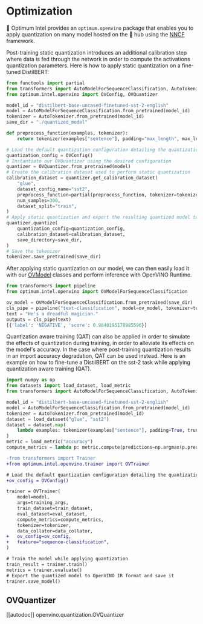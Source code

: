 <!---
Copyright 2022 The HuggingFace Team. All rights reserved.

Licensed under the Apache License, Version 2.0 (the "License");
you may not use this file except in compliance with the License.
You may obtain a copy of the License at

    http://www.apache.org/licenses/LICENSE-2.0

Unless required by applicable law or agreed to in writing, software
distributed under the License is distributed on an "AS IS" BASIS,
WITHOUT WARRANTIES OR CONDITIONS OF ANY KIND, either express or implied.
See the License for the specific language governing permissions and
limitations under the License.
-->

# Optimization

🤗 Optimum Intel provides an `optimum.openvino` package that enables you to apply quantization on many model hosted on the 🤗 hub using the [NNCF](https://docs.openvino.ai/2022.1/docs_nncf_introduction.html) framework.

Post-training static quantization introduces an additional calibration step where data is fed through the network in order to compute the activations quantization parameters.
Here is how to apply static quantization on a fine-tuned DistilBERT:

```python
from functools import partial
from transformers import AutoModelForSequenceClassification, AutoTokenizer
from optimum.intel.openvino import OVConfig, OVQuantizer

model_id = "distilbert-base-uncased-finetuned-sst-2-english"
model = AutoModelForSequenceClassification.from_pretrained(model_id)
tokenizer = AutoTokenizer.from_pretrained(model_id)
save_dir = "./quantized_model"

def preprocess_function(examples, tokenizer):
    return tokenizer(examples["sentence"], padding="max_length", max_length=128, truncation=True)

# Load the default quantization configuration detailing the quantization we wish to apply
quantization_config = OVConfig()
# Instantiate our OVQuantizer using the desired configuration
quantizer = OVQuantizer.from_pretrained(model)
# Create the calibration dataset used to perform static quantization
calibration_dataset = quantizer.get_calibration_dataset(
    "glue",
    dataset_config_name="sst2",
    preprocess_function=partial(preprocess_function, tokenizer=tokenizer),
    num_samples=300,
    dataset_split="train",
)
# Apply static quantization and export the resulting quantized model to OpenVINO IR format
quantizer.quantize(
    quantization_config=quantization_config,
    calibration_dataset=calibration_dataset,
    save_directory=save_dir,
)
# Save the tokenizer
tokenizer.save_pretrained(save_dir)
```

After applying static quantization on our model, we can then easily load it with our [OVModel](https://huggingface.co/docs/optimum/intel_optimization_ov) classes and perform inference with OpenVINO Runtime.

```python
from transformers import pipeline
from optimum.intel.openvino import OVModelForSequenceClassification

ov_model = OVModelForSequenceClassification.from_pretrained(save_dir)
cls_pipe = pipeline("text-classification", model=ov_model, tokenizer=tokenizer)
text = "He's a dreadful magician."
outputs = cls_pipe(text)
[{'label': 'NEGATIVE', 'score': 0.9840195178985596}]
```

Quantization aware training (QAT) can also be applied in order to simulate the effects of quantization during training, in order to alleviate its effects on the model's accuracy. In the case where post-training quantization results in an import accuracy degradation, QAT can be used instead.
Here is an example on how to fine-tune a DistilBERT on the sst-2 task while applying quantization aware training (QAT).

```python
import numpy as np
from datasets import load_dataset, load_metric
from transformers import AutoModelForSequenceClassification, AutoTokenizer, TrainingArguments, default_data_collator

model_id = "distilbert-base-uncased-finetuned-sst-2-english"
model = AutoModelForSequenceClassification.from_pretrained(model_id)
tokenizer = AutoTokenizer.from_pretrained(model_id)
dataset = load_dataset("glue", "sst2")
dataset = dataset.map(
    lambda examples: tokenizer(examples["sentence"], padding=True, truncation=True, max_length=128), batched=True
)
metric = load_metric("accuracy")
compute_metrics = lambda p: metric.compute(predictions=np.argmax(p.predictions, axis=1), references=p.label_ids)
```
```diff
-from transformers import Trainer
+from optimum.intel.openvino.trainer import OVTrainer

# Load the default quantization configuration detailing the quantization we wish to apply
+ov_config = OVConfig()

trainer = OVTrainer(
    model=model,
    args=training_args,
    train_dataset=train_dataset,
    eval_dataset=eval_dataset,
    compute_metrics=compute_metrics,
    tokenizer=tokenizer,
    data_collator=data_collator,
+   ov_config=ov_config,
+   feature="sequence-classification",
)

# Train the model while applying quantization
train_result = trainer.train()
metrics = trainer.evaluate()
# Export the quantized model to OpenVINO IR format and save it
trainer.save_model()
```


## OVQuantizer

[[autodoc]] openvino.quantization.OVQuantizer

